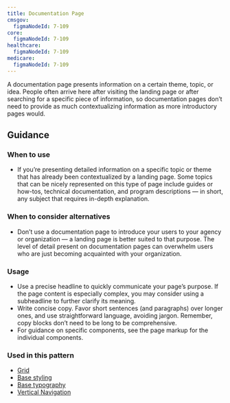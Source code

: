 ```yaml
---
title: Documentation Page
cmsgov:
  figmaNodeId: 7-109
core:
  figmaNodeId: 7-109
healthcare:
  figmaNodeId: 7-109
medicare:
  figmaNodeId: 7-109
---
```


A documentation page presents information on a certain theme, topic, or idea. People often arrive here after visiting the landing page or after searching for a specific piece of information, so documentation pages don’t need to provide as much contextualizing information as more introductory pages would.

<ResponsiveExample
  storyId="patterns-documentation-page--documentation-page"
  title="Responsive documentation page example"
/>

## Guidance

### When to use

- If you’re presenting detailed information on a specific topic or theme that has already been contextualized by a landing page. Some topics that can be nicely represented on this type of page include guides or how-tos, technical documentation, and program descriptions — in short, any subject that requires in-depth explanation.

### When to consider alternatives

- Don’t use a documentation page to introduce your users to your agency or organization — a landing page is better suited to that purpose. The level of detail present on documentation pages can overwhelm users who are just becoming acquainted with your organization.

### Usage

- Use a precise headline to quickly communicate your page’s purpose. If the page content is especially complex, you may consider using a subheadline to further clarify its meaning.
- Write concise copy. Favor short sentences (and paragraphs) over longer ones, and use straightforward language, avoiding jargon. Remember, copy blocks don’t need to be long to be comprehensive.
- For guidance on specific components, see the page markup for the individual components.

### Used in this pattern

- [Grid](/utilities/layout-grid/)
- [Base styling](/foundation/base/)
- [Base typography](/foundation/typography/)
- [Vertical Navigation](/components/vertical-nav/)
